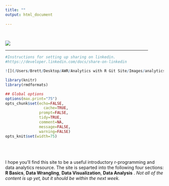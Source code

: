 ```yaml
---
title: ""
output: html_document
    
---
```


<!--html_preserve-->
<script>
  (function(i,s,o,g,r,a,m){i['GoogleAnalyticsObject']=r;i[r]=i[r]||function(){
  (i[r].q=i[r].q||[]).push(arguments)},i[r].l=1*new Date();a=s.createElement(o),
  m=s.getElementsByTagName(o)[0];a.async=1;a.src=g;m.parentNode.insertBefore(a,m)
  })(window,document,'script','https://www.google-analytics.com/analytics.js','ga');

  ga('create', 'UA-102668977-1', 'auto');
  ga('send', 'pageview');

</script>
<!--/html_preserve-->


<br/>

![](/Users/Brett/Desktop/AWR/analyticswithr/analyticswithR banner slim.png)

<hr width="90%">

```r
#Instructions for setting up sharing on linkedin.
#https://developer.linkedin.com/docs/share-on-linkedin

![](/Users/Brett/Desktop/AWR/Analytics with R Git Site/Images/analyticswithR banner.png)
```


```r
library(knitr)
library(rmdformats)

## Global options
options(max.print="75")
opts_chunk$set(echo=FALSE,
	             cache=TRUE,
               prompt=FALSE,
               tidy=TRUE,
               comment=NA,
               message=FALSE,
               warning=FALSE)
opts_knit$set(width=75)
```
<br/>
<br/>
<br/>
I hope you'll find this site to be a useful introductory r-programming and data analytics resource. The site is separted into the following four sections: **R Basics**, **Data Wrangling**, **Data Visualization**, **Data Analysis** . *Not all of the content is up yet, but it should be within the next week.*



<!--html_preserve-->
<!--/html_preserve-->
